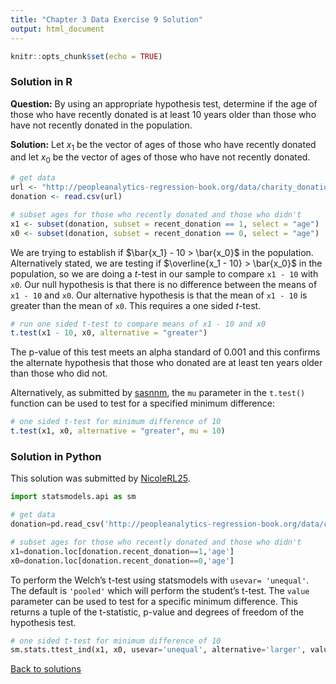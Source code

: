 ```yaml
---
title: "Chapter 3 Data Exercise 9 Solution"
output: html_document
---
```


```r
knitr::opts_chunk$set(echo = TRUE)
```

### Solution in R

**Question:** By using an appropriate hypothesis test, determine if the age of those who have recently donated is at least 10 years older than those who have not recently donated in the population.

**Solution:** Let $x_1$ be the vector of ages of those who have recently donated and let $x_0$ be the vector of ages of those who have not recently donated. 

```r
# get data
url <- "http://peopleanalytics-regression-book.org/data/charity_donation.csv"
donation <- read.csv(url)

# subset ages for those who recently donated and those who didn't
x1 <- subset(donation, subset = recent_donation == 1, select = "age")
x0 <- subset(donation, subset = recent_donation == 0, select = "age")
```

We are trying to establish if $\bar{x_1} - 10 > \bar{x_0}$ in the population. Alternatively stated, we are testing if $\overline{x_1 - 10} > \bar{x_0}$ in the population, so we are doing a $t$-test in our sample to compare `x1 - 10` with `x0`.  Our null hypothesis is that there is no difference between the means of `x1 - 10` and `x0`.  Our alternative hypothesis is that the mean of `x1 - 10` is greater than the mean of `x0`.  This requires a one sided $t$-test.

```r
# run one sided t-test to compare means of x1 - 10 and x0
t.test(x1 - 10, x0, alternative = "greater")
```

The p-value of this test meets an alpha standard of 0.001 and this confirms the alternate hypothesis that those who donated are at least ten years older than those who did not.

Alternatively, as submitted by [sasnnm](https://github.com/sasnnm), the `mu` parameter in the `t.test()` function can be used to test for a specified minimum difference:

```r
# one sided t-test for minimum difference of 10
t.test(x1, x0, alternative = "greater", mu = 10)
```

### Solution in Python 

This solution was submitted by [NicoleRL25](https://github.com/NicoleRL25).

```python
import statsmodels.api as sm

# get data
donation=pd.read_csv('http://peopleanalytics-regression-book.org/data/charity_donation.csv')

# subset ages for those who recently donated and those who didn't
x1=donation.loc[donation.recent_donation==1,'age']
x0=donation.loc[donation.recent_donation==0,'age']
```

To perform the Welch's t-test using statsmodels with `usevar= 'unequal'`. The default is `'pooled'` which will perform the student's t-test. The `value` parameter can be used to test for a specific minimum difference.  This returns a tuple of the t-statistic, p-value and degrees of freedom of the hypothesis test.

```python
# one sided t-test for minimum difference of 10
sm.stats.ttest_ind(x1, x0, usevar='unequal', alternative='larger', value=10)
```

[Back to solutions](index.html)

